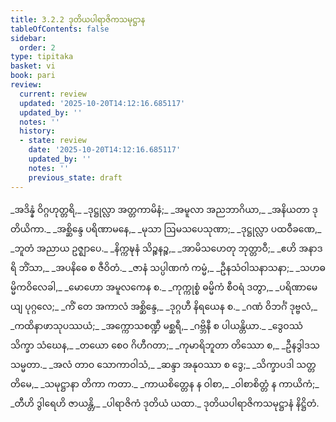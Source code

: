 ```yaml
---
title: 3.2.2 ဒုတိယပါရာဇိကသမုဋ္ဌာန
tableOfContents: false
sidebar:
  order: 2
type: tipitaka
basket: vi
book: pari
review:
  current: review
  updated: '2025-10-20T14:12:16.685117'
  updated_by: ''
  notes: ''
  history:
  - state: review
    date: '2025-10-20T14:12:16.685117'
    updated_by: ''
    notes: ''
    previous_state: draft
---
```



<DynamicBreadcrumb />


<ReviewStatus review={frontmatter.review} showDetails={true} />

<HypothesisAnnotation frontmatter={frontmatter} />

<Division number="259" book="pari" e="ch" v="5" p="158">

<Paragraph number="1093" type="verses" book="pari">
_အဒိန္နံ ဝိဂ္ဂဟုတ္တရိ,_  
_ဒုဋ္ဌုလ္လာ အတ္တကာမိနံ;_  
_အမူလာ အညဘာဂိယာ,_  
_အနိယတာ ဒုတိယိကာ._  

</Paragraph>

<Paragraph number="1094" type="verses" book="pari">
_အစ္ဆိန္ဒေ ပရိဏာမနေ,_  
_မုသာ ဩမသပေသုဏာ;_  
_ဒုဋ္ဌုလ္လာ ပထဝီခဏေ,_  
_ဘူတံ အညာယ ဥဇ္ဈာပေ._  

</Paragraph>

<Paragraph number="1095" type="verses" book="pari">
_နိက္ကဍ္ဎနံ သိဉ္စနဉ္စ,_  
_အာမိသဟေတု ဘုတ္တာဝီ;_  
_ဧဟိ အနာဒရိ ဘိံသာ,_  
_အပနိဓေ စ ဇီဝိတံ._  

</Paragraph>

<Paragraph number="1096" type="verses" book="pari">
_ဇာနံ သပ္ပါဏကံ ကမ္မံ,_  
_ဦနသံဝါသနာသနာ;_  
_သဟဓမ္မိကဝိလေခါ,_  
_မောဟော အမူလကေန စ._  

</Paragraph>

<Paragraph number="1097" type="verses" book="pari">
_ကုက္ကုစ္စံ ဓမ္မိကံ စီဝရံ ဒတွာ,_  
_ပရိဏာမေယျ ပုဂ္ဂလေ;_  
_ကိံ တေ အကာလံ အစ္ဆိန္ဒေ,_  
_ဒုဂ္ဂဟီ နိရယေန စ._  

</Paragraph>

<Paragraph number="1098" type="verses" book="pari">
_ဂဏံ ဝိဘင်္ဂံ ဒုဗ္ဗလံ,_  
_ကထိနာဖာသုပဿယံ;_  
_အက္ကောသစဏ္ဍီ မစ္ဆရီ,_  
_ဂဗ္ဘိနီ စ ပါယန္တိယာ._  

</Paragraph>

<Paragraph number="1099" type="verses" book="pari">
_ဒွေဝဿံ သိက္ခာ သံဃေန,_  
_တယော စေဝ ဂိဟီဂတာ;_  
_ကုမာရိဘူတာ တိဿော စ,_  
_ဦနဒွါဒသသမ္မတာ._  

</Paragraph>

<Paragraph number="1100" type="verses" book="pari">
_အလံ တာဝ သောကာဝါသံ,_  
_ဆန္ဒာ အနုဝဿာ စ ဒွေ;_  
_သိက္ခာပဒါ သတ္တတိမေ,_  
_သမုဋ္ဌာနာ တိကာ ကတာ._  

</Paragraph>

<Paragraph number="1101" type="verses" book="pari">
_ကာယစိတ္တေန န ဝါစာ,_  
_ဝါစာစိတ္တံ န ကာယိကံ;_  
_တီဟိ ဒွါရေဟိ ဇာယန္တိ,_  
_ပါရာဇိကံ ဒုတိယံ ယထာ._  


</Paragraph>
</Division>

<Paragraph number="1102" type="center" book="pari">
ဒုတိယပါရာဇိကသမုဋ္ဌာနံ နိဋ္ဌိတံ.
</Paragraph>